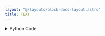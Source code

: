 ```yaml
---
layout: "@/layouts/block-docs-layout.astro"
title: TEXT
---
```



<PythonDocsDisplay docstring={docstring} />

<details>
<summary>Python Code</summary>
```python
from flojoy import TextBlob, flojoy, DataContainer
from typing import Optional


@flojoy
def TEXT(
    _: Optional[DataContainer] = None,
    value: str = "Hello World!",
) -> TextBlob:
    """The TEXT node returns a TextBlob DataContainer.

    Parameters
    ----------
    value : str
        The value set in Parameters.

    Returns
    -------
    TextBlob
        Return the value being set in Parameters.
    """

    return TextBlob(text_blob=value)

```
[Find this Flojoy Block on GitHub](https://github.com/flojoy-ai/blocks/blob/main/blocks/GENERATORS/SIMULATIONS/TEXT/TEXT.py)
</details>

## Example

<AppDisplay app={app} blockName="TEXT" client:visible />
